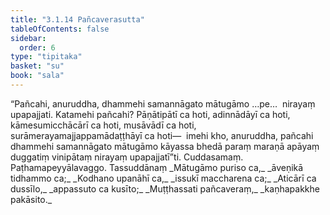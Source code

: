 ```yaml
---
title: "3.1.14 Pañcaverasutta"
tableOfContents: false
sidebar:
  order: 6
type: "tipitaka"
basket: "su"
book: "sala"
---
```



<DynamicBreadcrumb />

<Division number="293" book="sala">

<Paragraph number="1267" book="sala">
“Pañcahi, anuruddha, dhammehi samannāgato mātugāmo …pe…  nirayaṃ upapajjati. Katamehi pañcahi? Pāṇātipātī ca hoti, adinnādāyī ca hoti, kāmesumicchācārī ca hoti, musāvādī ca hoti, surāmerayamajjappamādaṭṭhāyī ca hoti—  imehi kho, anuruddha, pañcahi dhammehi samannāgato mātugāmo kāyassa bhedā paraṃ maraṇā apāyaṃ duggatiṃ vinipātaṃ nirayaṃ upapajjatī”ti.

</Paragraph>
</Division>

<Paragraph number="1268" type="center" book="sala">
Cuddasamaṃ.



</Paragraph>

<Paragraph number="1269" type="center" book="sala">
Paṭhamapeyyālavaggo.



</Paragraph>

<Paragraph number="1270" type="center" book="sala">
Tassuddānaṃ


</Paragraph>

<Paragraph number="1271" type="verses" book="sala">
_Mātugāmo puriso ca,_  
_āveṇikā tidhammo ca;_  
_Kodhano upanāhī ca,_  
_issukī maccharena ca;_  
_Aticārī ca dussīlo,_  
_appassuto ca kusīto;_  
_Muṭṭhassati pañcaveraṃ,_  
_kaṇhapakkhe pakāsito._
</Paragraph>